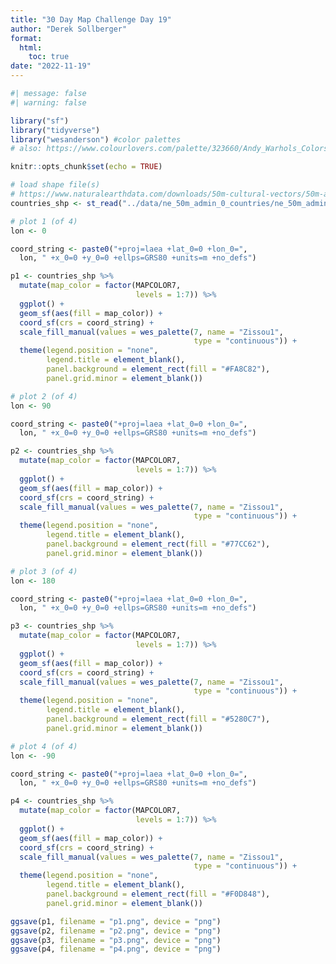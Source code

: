 ```yaml
---
title: "30 Day Map Challenge Day 19"
author: "Derek Sollberger"
format: 
  html:
    toc: true
date: "2022-11-19"
---
```


```r
#| message: false
#| warning: false

library("sf")
library("tidyverse")
library("wesanderson") #color palettes
# also: https://www.colourlovers.com/palette/323660/Andy_Warhols_Colors

knitr::opts_chunk$set(echo = TRUE)
```

```r
# load shape file(s)
# https://www.naturalearthdata.com/downloads/50m-cultural-vectors/50m-admin-0-countries-2/
countries_shp <- st_read("../data/ne_50m_admin_0_countries/ne_50m_admin_0_countries.shp")
```

```r
# plot 1 (of 4)
lon <- 0

coord_string <- paste0("+proj=laea +lat_0=0 +lon_0=",
  lon, " +x_0=0 +y_0=0 +ellps=GRS80 +units=m +no_defs")

p1 <- countries_shp %>%
  mutate(map_color = factor(MAPCOLOR7,
                            levels = 1:7)) %>%
  ggplot() +
  geom_sf(aes(fill = map_color)) +
  coord_sf(crs = coord_string) +
  scale_fill_manual(values = wes_palette(7, name = "Zissou1", 
                                         type = "continuous")) +
  theme(legend.position = "none",
        legend.title = element_blank(),
        panel.background = element_rect(fill = "#FA8C82"),
        panel.grid.minor = element_blank())
```

```r
# plot 2 (of 4)
lon <- 90

coord_string <- paste0("+proj=laea +lat_0=0 +lon_0=",
  lon, " +x_0=0 +y_0=0 +ellps=GRS80 +units=m +no_defs")

p2 <- countries_shp %>%
  mutate(map_color = factor(MAPCOLOR7,
                            levels = 1:7)) %>%
  ggplot() +
  geom_sf(aes(fill = map_color)) +
  coord_sf(crs = coord_string) +
  scale_fill_manual(values = wes_palette(7, name = "Zissou1", 
                                         type = "continuous")) +
  theme(legend.position = "none",
        legend.title = element_blank(),
        panel.background = element_rect(fill = "#77CC62"),
        panel.grid.minor = element_blank())
```

```r
# plot 3 (of 4)
lon <- 180

coord_string <- paste0("+proj=laea +lat_0=0 +lon_0=",
  lon, " +x_0=0 +y_0=0 +ellps=GRS80 +units=m +no_defs")

p3 <- countries_shp %>%
  mutate(map_color = factor(MAPCOLOR7,
                            levels = 1:7)) %>%
  ggplot() +
  geom_sf(aes(fill = map_color)) +
  coord_sf(crs = coord_string) +
  scale_fill_manual(values = wes_palette(7, name = "Zissou1", 
                                         type = "continuous")) +
  theme(legend.position = "none",
        legend.title = element_blank(),
        panel.background = element_rect(fill = "#5280C7"),
        panel.grid.minor = element_blank())
```

```r
# plot 4 (of 4)
lon <- -90

coord_string <- paste0("+proj=laea +lat_0=0 +lon_0=",
  lon, " +x_0=0 +y_0=0 +ellps=GRS80 +units=m +no_defs")

p4 <- countries_shp %>%
  mutate(map_color = factor(MAPCOLOR7,
                            levels = 1:7)) %>%
  ggplot() +
  geom_sf(aes(fill = map_color)) +
  coord_sf(crs = coord_string) +
  scale_fill_manual(values = wes_palette(7, name = "Zissou1", 
                                         type = "continuous")) +
  theme(legend.position = "none",
        legend.title = element_blank(),
        panel.background = element_rect(fill = "#F0D848"),
        panel.grid.minor = element_blank())
```

```r
ggsave(p1, filename = "p1.png", device = "png")
ggsave(p2, filename = "p2.png", device = "png")
ggsave(p3, filename = "p3.png", device = "png")
ggsave(p4, filename = "p4.png", device = "png")
```

